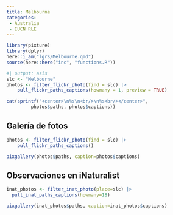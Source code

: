 ```yaml
---
title: Melbourne
categories:
 - Australia
 - IUCN RLE
---
```





```r
library(pixture)
library(dplyr)
here::i_am("lgrs/Melbourne.qmd")
source(here::here("inc", "functions.R"))
```

```r
#| output: asis
slc <- "Melbourne"
photos <- filter_flickr_photo(find = slc) |>
    pull_flickr_paths_captions(howmany = 1, preview = TRUE)

cat(sprintf("<center>\n%s\n<br/>\n%s<br/></center>", 
         photos$paths, photos$captions))
```


## Galería de fotos

```r
photos <- filter_flickr_photo(find = slc) |>
    pull_flickr_paths_captions()

pixgallery(photos$paths, caption=photos$captions)
```


## Observaciones en iNaturalist


```r

inat_photos <- filter_inat_photo(place=slc) |>
  pull_inat_paths_captions(howmany=18)

pixgallery(inat_photos$paths, caption=inat_photos$captions)
```


